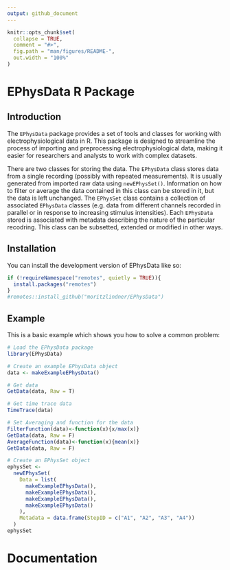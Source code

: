 ```yaml
---
output: github_document
---
```


<!-- README.md is generated from README.Rmd. Please edit that file -->

```r
knitr::opts_chunk$set(
  collapse = TRUE,
  comment = "#>",
  fig.path = "man/figures/README-",
  out.width = "100%"
)
```

# EPhysData R Package

## Introduction

The `EPhysData` package provides a set of tools and classes for working with electrophysiological data in R. This package is designed to streamline the process of importing and preprocessing electrophysiological data, making it easier for researchers and analysts to work with complex datasets.

There are two classes for storing the data. The `EPhysData` class stores  data from a single recording (possibly with repeated measurements). It is usually generated from imported raw data using `newEPhysSet()`. Information on how to filter or average the data contained in this class can be stored in it, but the data is left unchanged. The `EPhysSet` class contains a collection of associated  `EPhysData` classes (e.g. data from different channels recorded in parallel or in response to increasing stimulus intensities). Each `EPhysData` stored is associated with metadata describing the nature of the particular recodring. This class can be subsetted, extended or modified in other ways.  

## Installation

You can install the development version of EPhysData like so:

``` r
if (!requireNamespace("remotes", quietly = TRUE)){
  install.packages("remotes")
}
#remotes::install_github("moritzlindner/EPhysData")
```

## Example

This is a basic example which shows you how to solve a common problem:

```r
# Load the EPhysData package
library(EPhysData)

# Create an example EPhysData object
data <- makeExampleEPhysData()

# Get data
GetData(data, Raw = T)

# Get time trace data
TimeTrace(data)

# Set Averaging and function for the data
FilterFunction(data)<-function(x){x/max(x)}
GetData(data, Raw = F)
AverageFunction(data)<-function(x){mean(x)}
GetData(data, Raw = F)

# Create an EPhysSet object
ephysSet <-
  newEPhysSet(
    Data = list(
      makeExampleEPhysData(),
      makeExampleEPhysData(),
      makeExampleEPhysData(),
      makeExampleEPhysData()
    ),
    Metadata = data.frame(StepID = c("A1", "A2", "A3", "A4"))
  )
ephysSet

```

# Documentation

